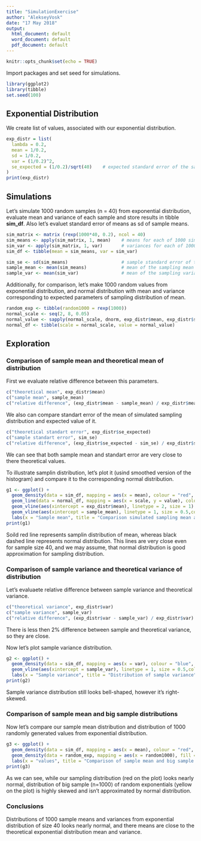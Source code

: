```yaml
---
title: "SimulationExercise"
author: "AlekseyVosk"
date: "17 May 2018"
output:
  html_document: default
  word_document: default
  pdf_document: default
---
```


```r
knitr::opts_chunk$set(echo = TRUE)
```

Import packages and set seed for simulations.
```r
library(ggplot2)
library(tibble)
set.seed(100)
```
## Exponential Distribution

We create list of values, associated with our exponential distribution.
```r
exp_distr = list(
  lambda = 0.2,
  mean = 1/0.2,
  sd = 1/0.2,
  var = (1/0.2)^2,
  se_expected = (1/0.2)/sqrt(40)    # expected standard error of the sample mean, estimated for sample size 40
)
print(exp_distr)
```

## Simulations

Let's simulate 1000 random samples (n = 40) from exponential distribution, evaluate mean and variance of each sample and store results in tibble **sim_df**. Also let's evaluet standard error of means as sd of sample means.
```r
sim_matrix <- matrix (rexp(1000*40, 0.2), ncol = 40)
sim_means <- apply(sim_matrix, 1, mean)    # means for each of 1000 simulations
sim_var <- apply(sim_matrix, 1, var)       # variances for each of 1000 simulations
sim_df <- tibble(mean = sim_means, var = sim_var)

sim_se <- sd(sim_means)                    # sample standard error of the mean, based on 1000 simulations
sample_mean <- mean(sim_means)             # mean of the sampling mean distribution
sample_var <- mean(sim_var)                # mean of the sampling variance distribution
```

Additionally, for comparison, let's make 1000 random values from exponential distribution, and normal distribution with mean and variance corresponding to expected parameters of sampling distribution of mean.
```r
random_exp <- tibble(random1000 = rexp(1000))
normal_scale <- seq(2, 8, 0.05)
normal_value <- sapply(normal_scale, dnorm, exp_distr$mean, exp_distr$se_expected)
normal_df <- tibble(scale = normal_scale, value = normal_value)
```

## Exploration

### Comparison of sample mean and theoretical mean of distribution
First we evaluate relative difference between this parameters.
```r
c("theoretical mean", exp_distr$mean)
c("sample mean", sample_mean)
c("relative difference", (exp_distr$mean - sample_mean) / exp_distr$mean)
```
We also can compare standart error of the mean of simulated sampling distribution and expected value of it.
```r
c("theoretical standart error", exp_distr$se_expected)
c("sample standart error", sim_se)
c("relative difference", (exp_distr$se_expected - sim_se) / exp_distr$se_expected)
```
We can see that both sample mean and standart error are very close to there theoretical values.

To illustrate samplin distribution, let's plot it (usind smoothed version of the histogram) and compare it to the corresponding normal distribution.
```r
g1 <- ggplot() + 
  geom_density(data = sim_df, mapping = aes(x = mean), colour = "red", fill = "red", alpha = 0.2, size = 1) +
  geom_line(data = normal_df, mapping = aes(x = scale, y = value), colour = "black", linetype = 5, size = 1) +
  geom_vline(aes(xintercept = exp_distr$mean), linetype = 2, size = 1) +
  geom_vline(aes(xintercept = sample_mean), linetype = 1, size = 0.5,colour = "red") +
  labs(x = "Sample mean", title = "Comparison simulated sampling mean and corresponding normal distributions")
print(g1)
```

Soild red line represents samplin distribution of mean, whereas black dashed line represents normal distribution.
This lines are very close even for sample size 40, and we may assume, that normal distribution is good approximation for sampling distribution.

### Comparison of sample variance and theoretical variance of distribution
Let's evaluaete relative difference between sample variance and theoretical variance.
```r
c("theoretical variance", exp_distr$var)
c("sample variance", sample_var)
c("relative difference", (exp_distr$var - sample_var) / exp_distr$var)
```
There is less then 2% difference between sample and theoretical variance, so they are close.

Now let's plot sample variance distribution.
```r
g2 <- ggplot() + 
  geom_density(data = sim_df, mapping = aes(x = var), colour = "blue", fill = "blue", alpha = 0.2, size = 1) +
  geom_vline(aes(xintercept = sample_var), linetype = 1, size = 0.5,colour = "blue") +
  labs(x = "Sample variance", title = "Distribution of sample variance")
print(g2)
```

Sample variance distribution still looks bell-shaped, however it's right-skewed.

### Comparison of sample mean and big sample distributions
Now let's compare our sample mean distribution and distribution of 1000 randomly generated values from exponential distribution.
```r
g3 <- ggplot() + 
  geom_density(data = sim_df, mapping = aes(x = mean), colour = "red", fill = "red", alpha = 0.2, size = 1) +
  geom_density(data = random_exp, mapping = aes(x = random1000), fill = "yellow", alpha = 0.1, size = 1) +
  labs(x = "values", title = "Comparison of sample mean and big sample distributions")
print(g3)
```

As we can see, while our sampling distribution (red on the plot) looks nearly normal, distribution of big sample (n=1000) of random exponentials (yellow on the plot) is highly skewed and isn't approximated by normal distribution.

### Conclusions
Distributions of 1000 sample means and variances from exponential distribution of size 40 looks nearly normal, and there means are close to the theoretical exponential distribution mean and variance.